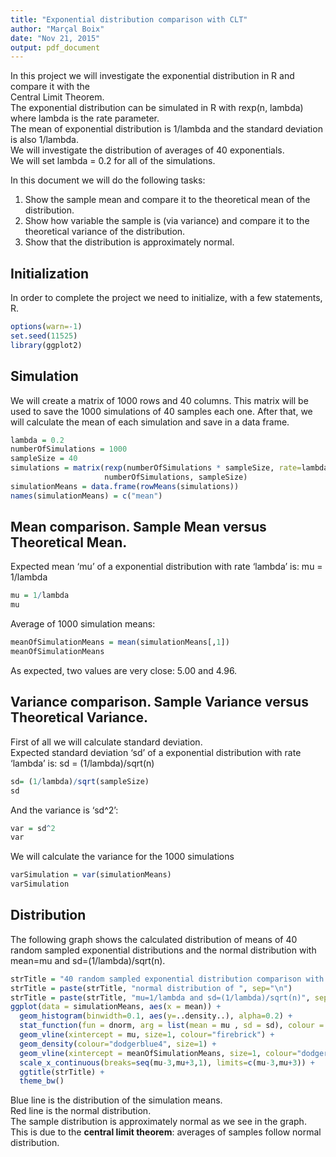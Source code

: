 ```yaml
---
title: "Exponential distribution comparison with CLT"
author: "Marçal Boix"
date: "Nov 21, 2015"
output: pdf_document
---
```


In this project we will investigate the exponential distribution in R and compare it with the  
Central Limit Theorem.  
The exponential distribution can be simulated in R with rexp(n, lambda) where lambda is the rate parameter.  
The mean of exponential distribution is 1/lambda and the standard deviation is also 1/lambda.  
We will investigate the distribution of averages of 40 exponentials.  
We will set lambda = 0.2 for all of the simulations.  

In this document we will do the following tasks:

#. Show the sample mean and compare it to the theoretical mean of the distribution.
#. Show how variable the sample is (via variance) and compare it to the theoretical variance of the distribution.
#. Show that the distribution is approximately normal.

## Initialization
In order to complete the project we need to initialize, with a few statements, R.  
```r
options(warn=-1)
set.seed(11525)
library(ggplot2)
```

## Simulation
We will create a matrix of 1000 rows and 40 columns. This matrix will be used to save the 1000 simulations of 40 samples each one. After that, we will calculate the mean of each simulation and save in a data frame.
```r
lambda = 0.2
numberOfSimulations = 1000
sampleSize = 40
simulations = matrix(rexp(numberOfSimulations * sampleSize, rate=lambda), 
                     numberOfSimulations, sampleSize)
simulationMeans = data.frame(rowMeans(simulations))
names(simulationMeans) = c("mean")
```

## Mean comparison. Sample Mean versus Theoretical Mean.
Expected mean 'mu' of a exponential distribution with rate 'lambda' is: mu = 1/lambda
```r
mu = 1/lambda
mu
```
Average of 1000 simulation means:
```r
meanOfSimulationMeans = mean(simulationMeans[,1])
meanOfSimulationMeans
```
As expected, two values are very close: 5.00 and 4.96.

## Variance comparison. Sample Variance versus Theoretical Variance.
First of all we will calculate standard deviation.  
Expected standard deviation 'sd' of a exponential distribution with rate 'lambda' is: sd = (1/lambda)/sqrt(n)
```r
sd= (1/lambda)/sqrt(sampleSize)
sd
```
And the variance is 'sd^2':
```r
var = sd^2
var
```
We will calculate the variance for the 1000 simulations
```r
varSimulation = var(simulationMeans)
varSimulation
```

## Distribution
The following graph shows the calculated distribution of means of 40 random sampled exponential distributions and the normal distribution with mean=mu and sd=(1/lambda)/sqrt(n).  
```r
strTitle = "40 random sampled exponential distribution comparison with a"
strTitle = paste(strTitle, "normal distribution of ", sep="\n")
strTitle = paste(strTitle, "mu=1/lambda and sd=(1/lambda)/sqrt(n)", sep="")
ggplot(data = simulationMeans, aes(x = mean)) + 
  geom_histogram(binwidth=0.1, aes(y=..density..), alpha=0.2) + 
  stat_function(fun = dnorm, arg = list(mean = mu , sd = sd), colour = "firebrick", size=1) + 
  geom_vline(xintercept = mu, size=1, colour="firebrick") + 
  geom_density(colour="dodgerblue4", size=1) +
  geom_vline(xintercept = meanOfSimulationMeans, size=1, colour="dodgerblue4") + 
  scale_x_continuous(breaks=seq(mu-3,mu+3,1), limits=c(mu-3,mu+3)) + 
  ggtitle(strTitle) + 
  theme_bw()
```

Blue line is the distribution of the simulation means.  
Red line is the normal distribution.  
The sample distribution is approximately normal as we see in the graph.  
This is due to the **central limit theorem**: averages of samples follow normal distribution.  
